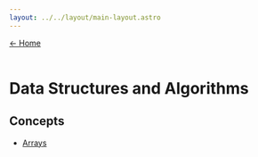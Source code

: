 ---
layout: ../../layout/main-layout.astro
---

<a href="/">← Home </a> <br /> <br />

# Data Structures and Algorithms

## Concepts
- [Arrays](./dsa/arrays)
